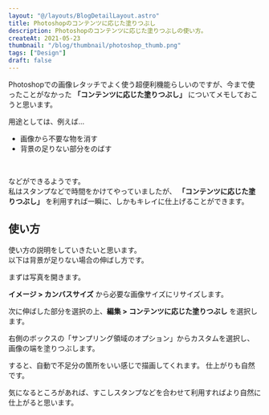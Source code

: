 ```yaml
---
layout: "@/layouts/BlogDetailLayout.astro"
title: Photoshopのコンテンツに応じた塗りつぶし
description: Photoshopのコンテンツに応じた塗りつぶしの使い方。
createAt: 2021-05-23
thumbnail: "/blog/thumbnail/photoshop_thumb.png"
tags: ["Design"]
draft: false
---
```



Photoshopでの画像レタッチでよく使う超便利機能らしいのですが、今まで使ったことがなかった **「コンテンツに応じた塗りつぶし」** についてメモしておこうと思います。

用途としては、例えば...

- 画像から不要な物を消す
- 背景の足りない部分をのばす

<br />

などができるようです。  
私はスタンプなどで時間をかけてやっていましたが、 **「コンテンツに応じた塗りつぶし」** を利用すれば一瞬に、しかもキレイに仕上げることができます。

## 使い方

使い方の説明をしていきたいと思います。  
以下は背景が足りない場合の伸ばし方です。

まずは写真を開きます。

<CommonImg
  src="/blog/20210523/20210523_01.png"
  alt="コンテンツに応じた塗りつぶし"
  client:only="react"
/>

**イメージ > カンバスサイズ** から必要な画像サイズにリサイズします。

<CommonImg
  src="/blog/20210523/20210523_02.png"
  alt="コンテンツに応じた塗りつぶし"
  client:only="react"
/>

次に伸ばした部分を選択の上、**編集 > コンテンツに応じた塗りつぶし** を選択します。

<CommonImg
  src="/blog/20210523/20210523_03.png"
  alt="コンテンツに応じた塗りつぶし"
  client:only="react"
/>

右側のボックスの「サンプリング領域のオプション」からカスタムを選択し、  
画像の端を塗りつぶします。

<CommonImg
  src="/blog/20210523/20210523_04.png"
  alt="コンテンツに応じた塗りつぶし"
  client:only="react"
/>

すると、自動で不足分の箇所をいい感じで描画してくれます。
仕上がりも自然です。

気になるところがあれば、すこしスタンプなどを合わせて利用すればより自然に仕上がると思います。
